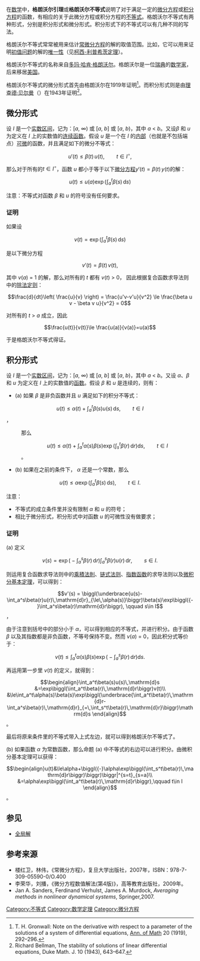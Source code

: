 在[[数学|数学]]中，'''格朗沃尔引理'''或'''格朗沃尔不等式'''说明了对于满足一定的[[微分方程|微分方程]]或[[积分方程|积分方程]]的函数，有相应的关于此微分方程或积分方程的[[不等式|不等式]]。格朗沃尔不等式有两种形式，分别是积分形式和微分形式。积分形式下的不等式可以有几种不同的写法。

格朗沃尔不等式常常被用来估计[[常微分方程|常微分方程]]的解的取值范围。比如，它可以用来证明[[初值问题|初值问题]]的解的[[唯一性|唯一性]]（见[[柯西-利普希茨定理|柯西-利普希茨定理]]）。
 
格朗沃尔不等式的名称来自[[多玛·哈肯·格朗沃尔|多玛·哈肯·格朗沃尔]]。格朗沃尔是一位[[瑞典|瑞典]]的[[数学家|数学家]]，后来移居[[美国|美国]]。

格朗沃尔不等式的微分形式首先由格朗沃尔在1919年证明<ref name="gronwall">T. H. Gronwall: Note on the derivative with respect to a parameter of the solutions of a system of differential equations, [[Annals_of_Mathematics|Ann. of Math]] 20 (1919), 292–296.</ref>。而积分形式则是由[[理查德·贝尔曼|理查德·贝尔曼]]（{{lang|en|Richard Bellman}}）在1943年证明<ref>Richard Bellman, The stability of solutions of linear differential equations, Duke Math. J. 10 (1943), 643–647.</ref>。

== 微分形式 ==

设 ''I'' 是一个[[实数|实数]][[区间|区间]]，记为：<nowiki>[</nowiki>''a'', ∞) 或 <nowiki>[</nowiki>''a'', ''b''<nowiki>]</nowiki> 或 <nowiki>[</nowiki>''a'', ''b'')，其中 ''a'' < ''b''。又设''β'' 和 ''u'' 为定义在 ''I'' 上的实数值的[[连续函数|连续函数]]。假设 ''u'' 是一个在 ''I'' 的[[内部|内部]]（也就是不包括端点）[[微分|可微]]的函数，并且满足如下的微分不等式：

:<math>u'(t) \le \beta(t)\,u(t),\qquad t\in I^\circ,</math>

那么对于所有的<math>t\in I^\circ</math>，函数 ''u'' 都小于等于以下[[微分方程|微分方程]]<math>y'(t) = \beta(t)\,y(t)</math>的解：

:<math>u(t) \le u(a) \exp\biggl(\int_a^t \beta(s)\, \mathrm{d} s\biggr)</math>


注意：不等式对函数 ''β'' 和 ''u'' 的符号没有任何要求。 

=== 证明 ===

如果设

:<math>v(t) =  \exp\biggl(\int_a^t \beta(s)\, \mathrm{d} s\biggr)</math>

是以下微分方程 

:<math>v'(t) = \beta(t)\,v(t),</math>

其中 ''v''(''a'') = 1 的解，那么对所有的 ''t'' 都有 ''v''(''t'') > 0， 因此根据复合函数求导法则中的[[除法定则|除法定则]]：

:<math>\frac{d}{dt}\left( \frac{u}{v} \right) = \frac{u'v-v'u}{v^2} \le \frac{\beta u v - \beta v u}{v^2} = 0 </math>

对所有的 ''t'' > ''a'' 成立，因此 

:<math>\frac{u(t)}{v(t)}\le \frac{u(a)}{v(a)}=u(a)</math>

于是格朗沃尔不等式得证。

== 积分形式 ==
设 ''I'' 是一个[[实数|实数]][[区间|区间]]，记为：<nowiki>[</nowiki>''a'', ∞) 或 <nowiki>[</nowiki>''a'', ''b''<nowiki>]</nowiki> 或 <nowiki>[</nowiki>''a'', ''b'')，其中 ''a'' < ''b''。又设  ''α''、''β'' 和 ''u'' 为定义在 ''I'' 上的实数值的[[函数|函数]]。假设 ''β'' 和 ''u'' 是连续的，则有：

*(a) 如果 ''β'' 是非负函数并且 ''u'' 满足如下的积分不等式：
::<math>u(t) \le \alpha(t) + \int_a^t \beta(s) u(s)\,\mathrm{d}s,\qquad t\in I</math>，
:那么
::<math> u(t) \le \alpha(t) + \int_a^t\alpha(s)\beta(s)\exp\biggl(\int_s^t\beta(r)\,\mathrm{d}r\biggr)\mathrm{d}s,\qquad t\in I</math>。
*(b) 如果在之前的条件下， ''α'' 还是一个常数，那么

::<math>u(t) \le \alpha\exp\biggl(\int_a^t\beta(s)\,\mathrm{d}s\biggr),\qquad t\in I.</math>

注意：
* 不等式的成立条件里并没有限制 ''α'' 和 ''u'' 的符号；
* 相比于微分形式，积分形式中对函数 ''u'' 的可微性没有做要求；


=== 证明 ===
(a) 定义
:<math>v(s) = \exp\biggl({-}\int_a^s\beta(r)\,\mathrm{d}r\biggr)\int_a^s\beta(r)u(r)\,\mathrm{d}r,\qquad s\in I.</math>

则运用复合函数求导法则中的[[乘積法則|乘積法則]]、[[链式法则|链式法则]]、[[指数函数|指数函数]]的求导法则以及[[微积分基本定理|微积分基本定理]]，可以得到：

:<math>v'(s) = \biggl(\underbrace{u(s)-\int_a^s\beta(r)u(r)\,\mathrm{d}r}_{\le\,\alpha(s)}\biggr)\beta(s)\exp\biggl({-}\int_a^s\beta(r)\mathrm{d}r\biggr),
\qquad s\in I</math>，

由于注意到括号中的部分小于 ''α''，可以得到相应的不等式，并进行积分。由于函数 ''β'' 以及其指数都是非负函数，不等号保持不变。然而 ''v''(''a'') = 0，因此积分式等价于：

:<math>v(t) \le\int_a^t\alpha(s)\beta(s)\exp\biggl({-}\int_a^s\beta(r)\,\mathrm{d}r\biggr)\mathrm{d}s.</math>

再运用第一步里 ''v''(''t'') 的定义，就得到：

:<math>\begin{align}\int_a^t\beta(s)u(s)\,\mathrm{d}s
&=\exp\biggl(\int_a^t\beta(r)\,\mathrm{d}r\biggr)v(t)\\
&\le\int_a^t\alpha(s)\beta(s)\exp\biggl(\underbrace{\int_a^t\beta(r)\,\mathrm{d}r-\int_a^s\beta(r)\,\mathrm{d}r}_{=\,\int_s^t\beta(r)\,\mathrm{d}r}\biggr)\mathrm{d}s
\end{align}</math>。

最后将原来条件里的不等式带入上式左边，就可以得到格朗沃尔不等式了。

(b) 如果函数 ''α'' 为常数函数，那么命题 (a) 中不等式的右边可以进行积分。由微积分基本定理可以获得：

:<math>\begin{align}u(t)&\le\alpha+\biggl({-}\alpha\exp\biggl(\int_s^t\beta(r)\,\mathrm{d}r\biggr)\biggr)\biggr|^{s=t}_{s=a}\\
&=\alpha\exp\biggl(\int_a^t\beta(r)\,\mathrm{d}r\biggr),\qquad t\in I \end{align}</math>。

==参见==
*[[全局解|全局解]]

==参考来源==
<references />
*楼红卫，林伟，《常微分方程》，复旦大学出版社，2007年，ISBN：978-7-309-05590-0/O.400
*李荣华，刘播，《微分方程数值解法(第4版)》，高等教育出版社，2009年。
*Jan A. Sanders, Ferdinand Verhulst, James A. Murdock, ''Averaging methods in nonlinear dynamical systems'', Springer,2007.

[[Category:不等式|Category:不等式]]
[[Category:数学定理|Category:数学定理]]
[[Category:微分方程|Category:微分方程]]